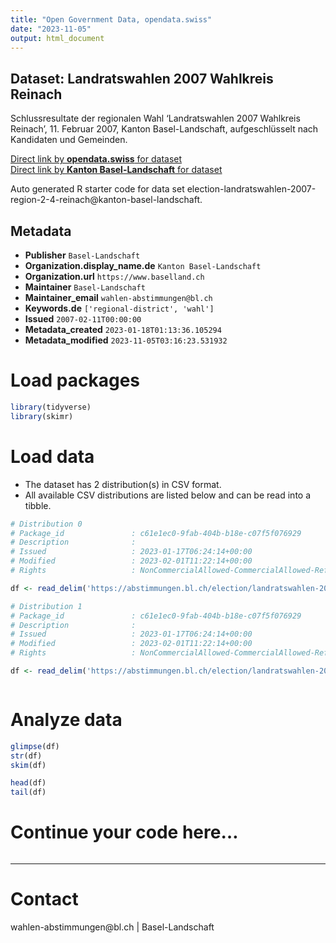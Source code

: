 ```yaml
---
title: "Open Government Data, opendata.swiss"
date: "2023-11-05"
output: html_document
---
```


## Dataset: Landratswahlen 2007 Wahlkreis Reinach

Schlussresultate der regionalen Wahl 'Landratswahlen 2007 Wahlkreis Reinach', 11. Februar 2007, Kanton Basel-Landschaft, aufgeschlüsselt nach Kandidaten und Gemeinden.

[Direct link by **opendata.swiss** for dataset](https://opendata.swiss/de/dataset/landratswahlen-2007-wahlkreis-reinach)<br>
[Direct link by **Kanton Basel-Landschaft** for dataset](https://abstimmungen.bl.ch/election/landratswahlen-2007-region-2-4-reinach/data)

Auto generated R starter code for data set election-landratswahlen-2007-region-2-4-reinach@kanton-basel-landschaft.

## Metadata

- **Publisher** `Basel-Landschaft`
- **Organization.display_name.de** `Kanton Basel-Landschaft`
- **Organization.url** `https://www.baselland.ch`
- **Maintainer** `Basel-Landschaft`
- **Maintainer_email** `wahlen-abstimmungen@bl.ch`
- **Keywords.de** `['regional-district', 'wahl']`
- **Issued** `2007-02-11T00:00:00`
- **Metadata_created** `2023-01-18T01:13:36.105294`
- **Metadata_modified** `2023-11-05T03:16:23.531932`


# Load packages

```r

library(tidyverse)
library(skimr)

```

# Load data

-   The dataset has 2 distribution(s) in CSV format.
-   All available CSV distributions are listed below and can be read into a tibble.

```r

# Distribution 0
# Package_id               : c61e1ec0-9fab-404b-b18e-c07f5f076929
# Description              : 
# Issued                   : 2023-01-17T06:24:14+00:00
# Modified                 : 2023-02-01T11:22:14+00:00
# Rights                   : NonCommercialAllowed-CommercialAllowed-ReferenceRequired

df <- read_delim('https://abstimmungen.bl.ch/election/landratswahlen-2007-region-2-4-reinach/data-parties-csv')

# Distribution 1
# Package_id               : c61e1ec0-9fab-404b-b18e-c07f5f076929
# Description              : 
# Issued                   : 2023-01-17T06:24:14+00:00
# Modified                 : 2023-02-01T11:22:14+00:00
# Rights                   : NonCommercialAllowed-CommercialAllowed-ReferenceRequired

df <- read_delim('https://abstimmungen.bl.ch/election/landratswahlen-2007-region-2-4-reinach/data-csv')



```

# Analyze data

```r

glimpse(df)
str(df)
skim(df)

head(df)
tail(df)

```

# Continue your code here...

```r

```

------------------------------------------------------------------------

# Contact

wahlen-abstimmungen@bl.ch | Basel-Landschaft
